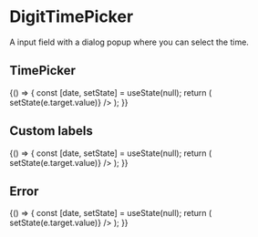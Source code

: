 
<Meta
    title="Elements|DigitTimePicker"
    component={DigitTimePicker}
/>

# DigitTimePicker

A input field with a dialog popup where you can select the time. 

## TimePicker

<Preview>
    <Story name="Normal">
        {() => {
            const [date, setState] = useState(null);
            return (
                <DigitTimePicker
                    upperLabel="Upper label"
                    lowerLabel="Lower label"
                    value={date}
                    onChange={e => setState(e.target.value)}
                />
            );
        }}
    </Story>
</Preview>

## Custom labels

<Preview>
    <Story name="Custom label">
        {() => {
            const [date, setState] = useState(null);
            return (
                <DigitTimePicker
                    upperLabel="Upper label"
                    lowerLabel="Lower label"
                    okLabel="Select time"
                    cancelLabel="Nah, don't want this"
                    value={date}
                    onChange={e => setState(e.target.value)}
                />
            );
        }}
    </Story>
</Preview>

## Error

<Preview>
    <Story name="Normal error">
        {() => {
            const [date, setState] = useState(null);
            return (
                <DigitTimePicker
                    upperLabel="Upper label"
                    lowerLabel="Lower label"
                    error
                    errorMessage="This is an error"
                    value={date}
                    onChange={e => setState(e.target.value)}
                />
            );
        }}
    </Story>
</Preview>

<Props of={DigitTimePicker} />
